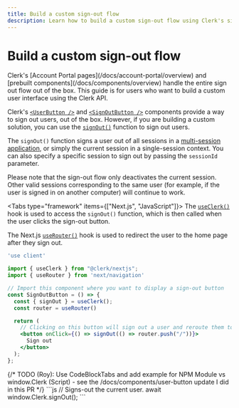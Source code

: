 ```yaml
---
title: Build a custom sign-out flow
description: Learn how to build a custom sign-out flow using Clerk's signOut() function.
---
```


# Build a custom sign-out flow

<Callout type="danger">
  Clerk's [Account Portal pages](/docs/account-portal/overview) and [prebuilt components](/docs/components/overview) handle the entire sign out flow out of the box. This guide is for users who want to build a custom user interface using the Clerk API.
</Callout>

Clerk's [`<UserButton />`](/docs/components/user/user-button) and [`<SignOutButton />`](/docs/components/unstyled/sign-out-button) components provide a way to sign out users, out of the box. However, if you are building a custom solution, you can use the [`signOut()`](/docs/references/javascript/clerk/clerk#sign-out) function to sign out users.

The `signOut()` function signs a user out of all sessions in a [multi-session application](/docs/custom-flows/multi-session-applications), or simply the current session in a single-session context. You can also specify a specific session to sign out by passing the `sessionId` parameter.

Please note that the sign-out flow only deactivates the current session. Other valid sessions corresponding to the same user (for example, if the user is signed in on another computer) will continue to work.

<Tabs type="framework" items={["Next.js", "JavaScript"]}>
<Tab>
The [`useClerk()`](/docs/references/react/use-clerk) hook is used to access the `signOut()` function, which is then called when the user clicks the sign-out button.

The Next.js [`useRouter()`](https://nextjs.org/docs/api-reference/next/router#userouter) hook is used to redirect the user to the home page after they sign out.
```jsx
'use client'

import { useClerk } from "@clerk/nextjs";
import { useRouter } from 'next/navigation'

// Import this component where you want to display a sign-out button
const SignOutButton = () => {
  const { signOut } = useClerk();
  const router = useRouter()

  return (
    // Clicking on this button will sign out a user and reroute them to the "/" (home) page.
    <button onClick={() => signOut(() => router.push("/"))}>
      Sign out
    </button>
  );
};
```
</Tab>

<Tab>
{/* TODO (Roy): Use CodeBlockTabs and add example for NPM Module vs window.Clerk (Script) - see the /docs/components/user-button update I did in this PR */}
```js
// Signs-out the current user.
await window.Clerk.signOut();
```
</Tab>
</Tabs>
